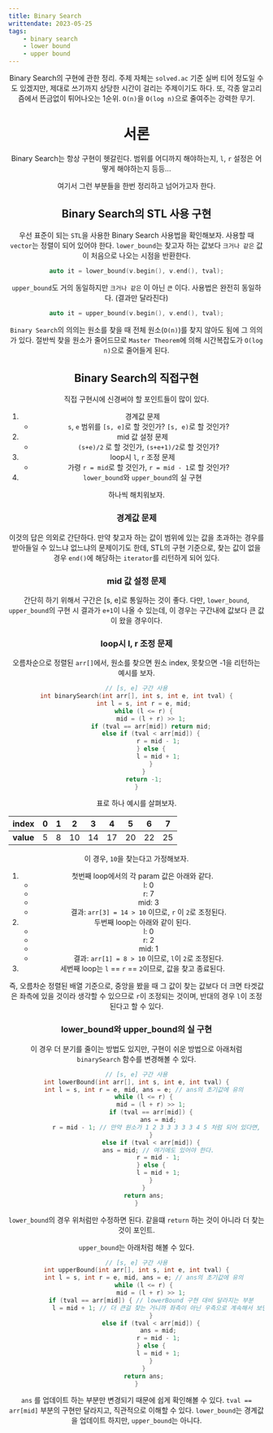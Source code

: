 ```yaml
---
title: Binary Search
writtendate: 2023-05-25
tags:
    - binary search
    - lower bound
    - upper bound
---
```


<Header />

Binary Search의 구현에 관한 정리. 주제 자체는 `solved.ac` 기준 실버 티어 정도일 수도 있겠지만, 제대로 쓰기까지 상당한 시간이 걸리는 주제이기도 하다. 또, 각종 알고리즘에서 뜬금없이 튀어나오는 1순위. `O(n)`을 `O(log n)`으로 줄여주는 강력한 무기.

# 서론

Binary Search는 항상 구현이 헷갈린다. 범위를 어디까지 해야하는지, `l`, `r` 설정은 어떻게 해야하는지 등등...

여기서 그런 부분들을 한번 정리하고 넘어가고자 한다.


## Binary Search의 STL 사용 구현

우선 표준이 되는 `STL`을 사용한 Binary Search 사용법을 확인해보자. 사용할 때 `vector`는 정렬이 되어 있어야 한다. `lower_bound`는 찾고자 하는 값보다 `크거나 같은` 값이 처음으로 나오는 시점을 반환한다.

```cpp
auto it = lower_bound(v.begin(), v.end(), tval);
```

`upper_bound`도 거의 동일하지만 `크거나 같은` 이 아닌 `큰` 이다. 사용법은 완전히 동일하다. (결과만 달라진다)

```cpp
auto it = upper_bound(v.begin(), v.end(), tval);
```

`Binary Search`의 의의는 원소를 찾을 때 전체 원소(`O(n)`)를 찾지 않아도 됨에 그 의의가 있다. 절반씩 찾을 원소가 줄어드므로 `Master Theorem`에 의해 시간복잡도가 `O(log n)`으로 줄어들게 된다.

## Binary Search의 직접구현

직접 구현시에 신경써야 할 포인트들이 많이 있다.

1. 경계값 문제
    - `s`, `e` 범위를 `[s, e]`로 할 것인가? `[s, e)`로 할 것인가?
2. mid 값 설정 문제
    - `(s+e)/2` 로 할 것인가, `(s+e+1)/2`로 할 것인가?
3. loop시 `l`, `r` 조정 문제
    - 가령 `r = mid`로 할 것인가, `r = mid - 1`로 할 것인가?
4. `lower_bound`와 `upper_bound`의 실 구현

하나씩 해치워보자.

### 경계값 문제

이것의 답은 의외로 간단하다. 만약 찾고자 하는 값이 범위에 있는 값을 초과하는 경우를 받아들일 수 있느냐 없느냐의 문제이기도 한데, STL의 구현 기준으로, 찾는 값이 없을 경우 `end()`에 해당하는 `iterator`를 리턴하게 되어 있다.

### mid 값 설정 문제

간단히 하기 위해서 구간은 [s, e]로 통일하는 것이 좋다. 다만, `lower_bound`, `upper_bound`의 구현 시 결과가 `e+1`이 나올 수 있는데, 이 경우는 구간내에 값보다 큰 값이 왔을 경우이다.

### loop시 l, r 조정 문제

오름차순으로 정렬된 `arr[]`에서, 원소를 찾으면 원소 index, 못찾으면 -1을 리턴하는 예시를 보자.

```cpp
// [s, e] 구간 사용
int binarySearch(int arr[], int s, int e, int tval) {
    int l = s, int r = e, mid;
    while (l <= r) {
        mid = (l + r) >> 1;
        if (tval == arr[mid]) return mid;
        else if (tval < arr[mid]) {
            r = mid - 1;
        } else {
            l = mid + 1;
        }
    }
    return -1;
}
```

표로 하나 예시를 살펴보자.

| index | 0 | 1  |  2 |  3  |4  |5  |6  |7  |
|:-|:-:|:-:|:-:  |:-: |:-: |:-:|:-:|:-:|
| **value**  |5 | 8  |  10|  14 |17 | 20| 22| 25|

이 경우, `10`을 찾는다고 가정해보자.

1. 첫번째 loop에서의 각 param 값은 아래와 같다.
    - l: 0
    - r: 7
    - mid: 3
    - 결과: `arr[3] = 14 > 10` 이므로, `r` 이 `2`로 조정된다.
2. 두번째 loop는 아래와 같이 된다.
    - l: 0
    - r: 2
    - mid: 1
    - 결과: `arr[1] = 8 > 10` 이므로, `l`이 `2`로 조정된다.
3. 세번째 loop는 `l` == `r` == `2`이므로, 값을 찾고 종료된다.

즉, 오름차순 정렬된 배열 기준으로, 중앙을 봤을 때 그 값이 찾는 값보다 더 크면 타겟값은 좌측에 있을 것이라 생각할 수 있으므로 `r`이 조정되는 것이며, 반대의 경우 `l`이 조정된다고 할 수 있다.

### lower_bound와 upper_bound의 실 구현

이 경우 더 분기를 줄이는 방법도 있지만, 구현이 쉬운 방법으로 아래처럼 `binarySearch` 함수를 변경해볼 수 있다.

```cpp
// [s, e] 구간 사용
int lowerBound(int arr[], int s, int e, int tval) {
    int l = s, int r = e, mid, ans = e; // ans의 초기값에 유의
    while (l <= r) {
        mid = (l + r) >> 1;
        if (tval == arr[mid]) {
            ans = mid;
            r = mid - 1; // 만약 원소가 1 2 3 3 3 3 3 4 5 처럼 되어 있다면, 처음 찾은 3보다 더 왼쪽에 3이 또 있을 수 있다. 그래서 구간을 왼쪽으로 해서 계속 탐색한다.
        }
        else if (tval < arr[mid]) {
            ans = mid; // 여기에도 있어야 한다.
            r = mid - 1;
        } else {
            l = mid + 1;
        }
    }
    return ans;
}
```

`lower_bound`의 경우 위처럼만 수정하면 된다. 같을떄 `return` 하는 것이 아니라 더 찾는 것이 포인트.

`upper_bound`는 아래처럼 해볼 수 있다.

```cpp
// [s, e] 구간 사용
int upperBound(int arr[], int s, int e, int tval) {
    int l = s, int r = e, mid, ans = e; // ans의 초기값에 유의
    while (l <= r) {
        mid = (l + r) >> 1;
        if (tval == arr[mid]) { // lowerBound 구현 대비 달라지는 부분
            l = mid + 1; // 더 큰걸 찾는 거니까 좌측이 아닌 우측으로 계속해서 보면 된다. (lowerBound는 경계값에서 좌측, upper는 우측)
        }
        else if (tval < arr[mid]) {
            ans = mid;
            r = mid - 1;
        } else {
            l = mid + 1;
        }
    }
    return ans;
}
```

`ans` 를 업데이트 하는 부분만 변경되기 때문에 쉽게 확인해볼 수 있다. `tval == arr[mid]` 부분의 구현만 달라지고, 직관적으로 이해할 수 있다. `lower_bound`는 경계값을 업데이트 하지만, `upper_bound`는 아니다.

<TagList />
<Comment />
